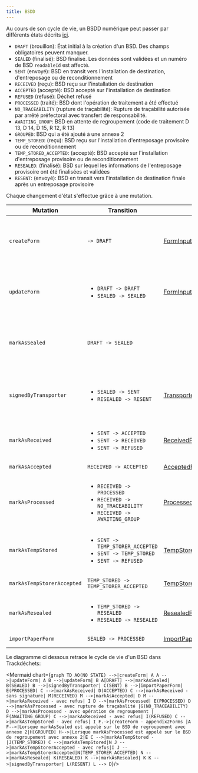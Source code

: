 ```yaml
---
title: BSDD
---
```



Au cours de son cycle de vie, un BSDD numérique peut passer par différents états décrits [ici](../api-reference/bsdd/enums.md#formstatus).

- `DRAFT` (brouillon): État initial à la création d'un BSD. Des champs obligatoires peuvent manquer.
- `SEALED` (finalisé): BSD finalisé. Les données sont validées et un numéro de BSD `readableId` est affecté.
- `SENT` (envoyé): BSD en transit vers l'installation de destination, d'entreposage ou de reconditionnement
- `RECEIVED` (reçu): BSD reçu sur l'installation de destination
- `ACCEPTED` (accepté): BSD accepté sur l'installation de destination
- `REFUSED` (refusé): Déchet refusé
- `PROCESSED` (traité): BSD dont l'opération de traitement a été effectué
- `NO_TRACEABILITY` (rupture de traçabilité): Rupture de traçabilité autorisée par arrêté préfectoral avec transfert de responsabilité.
- `AWAITING_GROUP`: BSD en attente de regroupement (code de traitement D 13, D 14, D 15, R 12, R 13)
- `GROUPED`: BSD qui a été ajouté à une annexe 2
- `TEMP_STORED`: (reçu): BSD reçu sur l'installation d'entreposage provisoire ou de reconditionnement
- `TEMP_STORED_ACCEPTED`: (accepté): BSD accepté sur l'installation d'entreposage provisoire ou de reconditionnement
- `RESEALED`: (finalisé): BSD sur lequel les informations de l'entreposage provisoire ont été finalisées et validées
- `RESENT`: (envoyé): BSD en transit vers l'installation de destination finale après un entreposage provisoire

Chaque changement d'état s'effectue grâce à une mutation.

| Mutation                   | Transition                                                                                                                      | Données                                                                           | Permissions                                                                                                                                                                             |
| -------------------------- | ------------------------------------------------------------------------------------------------------------------------------- | --------------------------------------------------------------------------------- | --------------------------------------------------------------------------------------------------------------------------------------------------------------------------------------- |
| `createForm`               | `-> DRAFT` <br />                                                                                                               | [FormInput](../api-reference/bsdd/inputObjects#forminput)                                           | <div><ul><li>émetteur</li><li>destinataire</li><li>transporteur</li><li>négociant</li><li>éco-organisme</li></ul></div>                                                                 |
| `updateForm`               |  <div><ul><li>`DRAFT -> DRAFT`</li><li>`SEALED -> SEALED`</li></ul></div>                                                       | [FormInput](../api-reference/bsdd/inputObjects#forminput)                                           | <div><ul><li>émetteur</li><li>destinataire</li><li>transporteur</li><li>négociant</li><li>éco-organisme</li></ul></div>                                                                 |
| `markAsSealed`             | `DRAFT -> SEALED`                                                                                                               |                                                                                   | <div><ul><li>émetteur</li><li>destinataire</li><li>transporteur</li><li>négociant</li><li>éco-organisme</li></ul></div>                                                                 |
| `signedByTransporter`      | <div><ul><li>`SEALED -> SENT`</li><li>`RESEALED -> RESENT`</li></ul></div>                                                      | [TransporterSignatureFormInput](../api-reference/bsdd/inputObjects#transportersignatureforminput) | Uniquement le collecteur-transporteur, l'émetteur ou le site d'entreposage provisoire/reconditionnement étant authentifié grâce au code de sécurité présent en paramètre de la mutation |
| `markAsReceived`           | <div><ul><li>`SENT -> ACCEPTED`</li><li>`SENT -> RECEIVED`</li><li>`SENT -> REFUSED`</li></ul></div>                            | [ReceivedFormInput](../api-reference/bsdd/inputObjects#receivedforminput)                           | Uniquement le destinataire du BSD                                                                                                                                                       |
| `markAsAccepted`           | `RECEIVED -> ACCEPTED`                                                                                                          | [AcceptedFormInput](../api-reference/bsdd/inputObjects#acceptedforminput)                           | Uniquement le destinataire du BSD                                                                                                                                                       |
| `markAsProcessed`          | <div><ul><li>`RECEIVED -> PROCESSED`</li><li>`RECEIVED -> NO_TRACEABILITY`</li><li>`RECEIVED -> AWAITING_GROUP`</li></ul></div> | [ProcessedFormInput](../api-reference/bsdd/inputObjects#processedforminput)                         | Uniquement le destinataire du BSD                                                                                                                                                       |
| `markAsTempStored`         | <div><ul><li>`SENT -> TEMP_STORER_ACCEPTED`</li><li>`SENT -> TEMP_STORED`</li><li>`SENT -> REFUSED`</li></ul></div>             | [TempStoredFormInput](../api-reference/bsdd/inputObjects#tempstoredforminput)                       | Uniquement le site d'entreposage temporaire ou de reconditionnement                                                                                                                     |
| `markAsTempStorerAccepted` | `TEMP_STORED -> TEMP_STORER_ACCEPTED`                                                                                           | [TempStorerAcceptedFormInput](../api-reference/bsdd/inputObjects#tempstoreracceptedforminput)       | Uniquement le site d'entreposage temporaire ou de reconditionnement                                                                                                                     |
| `markAsResealed`           | <div><ul><li>`TEMP_STORED -> RESEALED`</li><li>`RESEALED -> RESEALED`</li></ul></div>                                           | [ResealedFormInput](../api-reference/bsdd/inputObjects#resealedtoredforminput)                      | Uniquement le site d'entreposage temporaire ou de reconditionnement                                                                                                                     |
| `importPaperForm`          | `SEALED -> PROCESSED`                                                                                                           | [ImportPaperFormInput](../api-reference/bsdd/inputObjects#importpaperforminput)                        | Uniquement l'entreprise de destination                                                                                                                                                  |



Le diagramme ci dessous retrace le cycle de vie d'un BSD dans Trackdéchets:

<Mermaid chart={`
graph TD
AO(NO STATE) -->|createForm| A
A -->|updateForm| A
B -->|updateForm| B
A[DRAFT] -->|markAsSealed| B(SEALED)
B -->|signedByTransporter| C(SENT)
B -->|importPaperForm| E(PROCESSED)
C -->|markAsReceived| D(ACCEPTED)
C -->|markAsReceived - sans signature| M(RECEIVED)
M -->|markAsAccepted| D
M -->|markAsReceived - avec refus| I
D -->|markAsProcessed| E(PROCESSED)
D -->|markAsProcessed - avec rupture de traçabalité |G(NO_TRACEABILITY)
D -->|markAsProcessed - avec opération de regroupement | F(AWAITING_GROUP)
C -->|markAsReceived - avec refus| I(REFUSED)
C -->|markAsTempStored - avec refus| I
F.->|createForm - appendix2Forms |A
F-->|Lorsque markAsSealed est appelé sur le BSD de regroupement avec annexe 2|H[GROUPED]
H-->|Lorsque markAsProcessed est appelé sur le BSD  de regroupement avec annexe 2|E
C -->|markAsTempStored - |J(TEMP_STORED)
C -->|markAsTempStored|N
J -->|markAsTempStorerAccepted - avec refus|I
J -->|markAsTempStorerAccepted|N(TEMP_STORER_ACCEPTED)
N -->|markAsResealed| K(RESEALED)
K -->|markAsResealed| K
K -->|signedByTransporter| L(RESENT)
L --> D
`}/>

